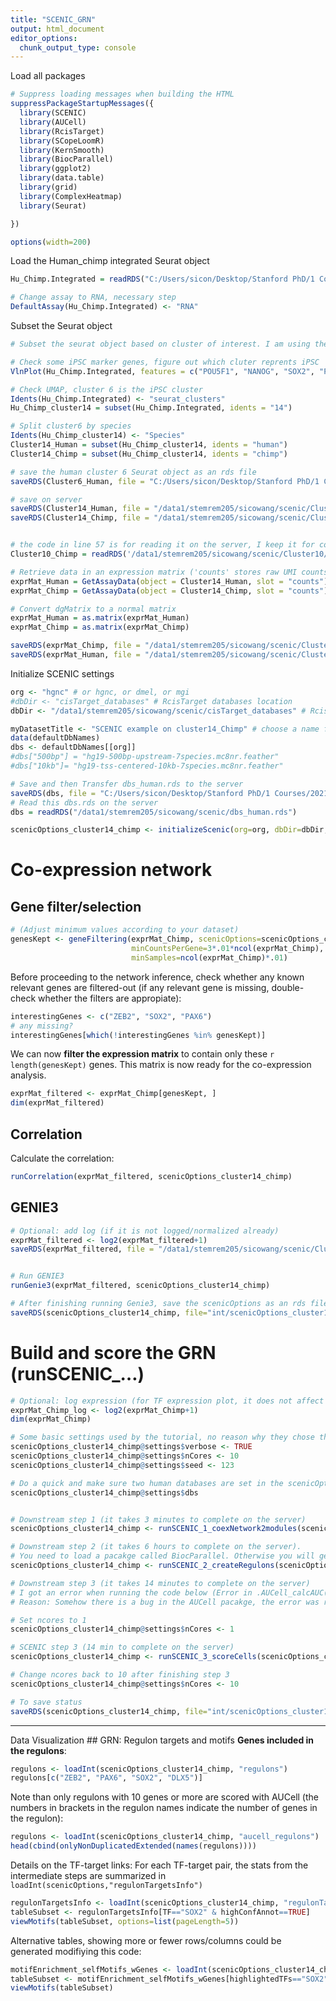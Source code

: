 ---
title: "SCENIC_GRN"
output: html_document
editor_options: 
  chunk_output_type: console
---

Load all packages
```{r setup, echo=FALSE, message=FALSE, warning=FALSE}
# Suppress loading messages when building the HTML
suppressPackageStartupMessages({
  library(SCENIC)
  library(AUCell)
  library(RcisTarget)
  library(SCopeLoomR)
  library(KernSmooth)
  library(BiocParallel)
  library(ggplot2)
  library(data.table)
  library(grid)
  library(ComplexHeatmap)
  library(Seurat)

})

options(width=200)
```

Load the Human_chimp integrated Seurat object
```{r}
Hu_Chimp.Integrated = readRDS("C:/Users/sicon/Desktop/Stanford PhD/1 Courses/2021 Winter/STEMREM 205/STEMREM 205 project/Processed data/human_chimp_subset/Hu_Chimp_Integrated_After_UMAP.rds")

# Change assay to RNA, necessary step
DefaultAssay(Hu_Chimp.Integrated) <- "RNA"
```

Subset the Seurat object 
```{r}
# Subset the seurat object based on cluster of interest. I am using the iPSC cluster (cluster 6 as an example here)

# Check some iPSC marker genes, figure out which cluter reprents iPSC
VlnPlot(Hu_Chimp.Integrated, features = c("POU5F1", "NANOG", "SOX2", "PODXL", "CDH1", "KRT18"), pt.size = 0)

# Check UMAP, cluster 6 is the iPSC cluster
Idents(Hu_Chimp.Integrated) <- "seurat_clusters"
Hu_Chimp_cluster14 = subset(Hu_Chimp.Integrated, idents = "14")

# Split cluster6 by species
Idents(Hu_Chimp_cluster14) <- "Species"
Cluster14_Human = subset(Hu_Chimp_cluster14, idents = "human")
Cluster14_Chimp = subset(Hu_Chimp_cluster14, idents = "chimp")

# save the human cluster 6 Seurat object as an rds file
saveRDS(Cluster6_Human, file = "C:/Users/sicon/Desktop/Stanford PhD/1 Courses/2021 Winter/STEMREM 205/STEMREM 205 project/Processed data/SCENIC_GRN/Cluster6_Human.rds")

# save on server
saveRDS(Cluster14_Human, file = "/data1/stemrem205/sicowang/scenic/Cluster14/Cluster14_Human.rds")
saveRDS(Cluster14_Chimp, file = "/data1/stemrem205/sicowang/scenic/Cluster14/Cluster14_Chimp.rds")


# the code in line 57 is for reading it on the server, I keep it for copying and pasting.
Cluster10_Chimp = readRDS('/data1/stemrem205/sicowang/scenic/Cluster10/Cluster10_Chimp.rds')

# Retrieve data in an expression matrix ('counts' stores raw UMI counts, 'data' stores normlized data, and 'scale.data' stores scaled data)
exprMat_Human = GetAssayData(object = Cluster14_Human, slot = "counts")
exprMat_Chimp = GetAssayData(object = Cluster14_Chimp, slot = "counts")

# Convert dgMatrix to a normal matrix
exprMat_Human = as.matrix(exprMat_Human)
exprMat_Chimp = as.matrix(exprMat_Chimp)

saveRDS(exprMat_Chimp, file = "/data1/stemrem205/sicowang/scenic/Cluster14/exprMat_Chimp.rds")
saveRDS(exprMat_Human, file = "/data1/stemrem205/sicowang/scenic/Cluster10/exprMat_Human.rds")

```

Initialize SCENIC settings
```{r}
org <- "hgnc" # or hgnc, or dmel, or mgi
#dbDir <- "cisTarget_databases" # RcisTarget databases location
dbDir <- "/data1/stemrem205/sicowang/scenic/cisTarget_databases" # RcisTarget databases location

myDatasetTitle <- "SCENIC example on cluster14_Chimp" # choose a name for your analysis
data(defaultDbNames)
dbs <- defaultDbNames[[org]]
#dbs["500bp"] = "hg19-500bp-upstream-7species.mc8nr.feather"
#dbs["10kb"]= "hg19-tss-centered-10kb-7species.mc8nr.feather"

# Save and then Transfer dbs_human.rds to the server
saveRDS(dbs, file = "C:/Users/sicon/Desktop/Stanford PhD/1 Courses/2021 Winter/STEMREM 205/STEMREM 205 project/Processed data/SCENIC_GRN/dbs_human.rds")
# Read this dbs.rds on the server
dbs = readRDS("/data1/stemrem205/sicowang/scenic/dbs_human.rds")

scenicOptions_cluster14_chimp <- initializeScenic(org=org, dbDir=dbDir, dbs=dbs, datasetTitle=myDatasetTitle) 
```

# Co-expression network
## Gene filter/selection
```{r}
# (Adjust minimum values according to your dataset)
genesKept <- geneFiltering(exprMat_Chimp, scenicOptions=scenicOptions_cluster14_chimp,
                           minCountsPerGene=3*.01*ncol(exprMat_Chimp),
                           minSamples=ncol(exprMat_Chimp)*.01)
```

Before proceeding to the network inference, check whether any known relevant genes are filtered-out (if any relevant gene is missing, double-check whether the filters are appropiate): 
```{r checkMissingGenes}
interestingGenes <- c("ZEB2", "SOX2", "PAX6")
# any missing?
interestingGenes[which(!interestingGenes %in% genesKept)]
```

We can now **filter the expression matrix** to contain only these `r length(genesKept)` genes. 
This matrix is now ready for the co-expression analysis.
```{r saveFilteredExprMat}
exprMat_filtered <- exprMat_Chimp[genesKept, ]
dim(exprMat_filtered)
```

## Correlation
Calculate the correlation: 
```{r correlationMat, eval=FALSE}
runCorrelation(exprMat_filtered, scenicOptions_cluster14_chimp)
```

## GENIE3 
```{r}
# Optional: add log (if it is not logged/normalized already)
exprMat_filtered <- log2(exprMat_filtered+1) 
saveRDS(exprMat_filtered, file = "/data1/stemrem205/sicowang/scenic/Cluster14/exprMat_filtered.rds")


# Run GENIE3
runGenie3(exprMat_filtered, scenicOptions_cluster14_chimp)

# After finishing running Genie3, save the scenicOptions as an rds file
saveRDS(scenicOptions_cluster14_chimp, file="int/scenicOptions_cluster14_chimp.rds") 
```

# Build and score the GRN (runSCENIC_...)
```{r}
# Optional: log expression (for TF expression plot, it does not affect any other calculation). Please note this step uses the unfiltered expression matrix.
exprMat_Chimp_log <- log2(exprMat_Chimp+1)
dim(exprMat_Chimp)
```

```{r}
# Some basic settings used by the tutorial, no reason why they chose these numbers
scenicOptions_cluster14_chimp@settings$verbose <- TRUE
scenicOptions_cluster14_chimp@settings$nCores <- 10
scenicOptions_cluster14_chimp@settings$seed <- 123

# Do a quick and make sure two human databases are set in the scenicOptions
scenicOptions_cluster14_chimp@settings$dbs


# Downstream step 1 (it takes 3 minutes to complete on the server)
scenicOptions_cluster14_chimp <- runSCENIC_1_coexNetwork2modules(scenicOptions_cluster14_chimp)

# Downstream step 2 (it takes 6 hours to complete on the server). 
# You need to load a pacakge called BiocParallel. Otherwise you will get an error (could not find function "register") when you try to run the code below. To load BiocParallel, type library(BiocParallel)
scenicOptions_cluster14_chimp <- runSCENIC_2_createRegulons(scenicOptions_cluster14_chimp)

# Downstream step 3 (it takes 14 minutes to complete on the server)
# I got an error when running the code below (Error in .AUCell_calcAUC(geneSets = geneSets, rankings = rankings, nCores = nCores, : Valid 'mctype': 'snow' or 'doMC')
# Reason: Somehow there is a bug in the AUCell pacakge, the error was related to nCores. You couldn't set ncores to numbers other than 1. After adjusting nCores=1, no errors come out.

# Set ncores to 1
scenicOptions_cluster14_chimp@settings$nCores <- 1

# SCENIC step 3 (14 min to complete on the server)
scenicOptions_cluster14_chimp <- runSCENIC_3_scoreCells(scenicOptions_cluster14_chimp, exprMat_Chimp_log)

# Change ncores back to 10 after finishing step 3
scenicOptions_cluster14_chimp@settings$nCores <- 10

# To save status
saveRDS(scenicOptions_cluster14_chimp, file="int/scenicOptions_cluster14_chimp.rds") 
```


******************************************************************************************************************************************************
Data Visualization
## GRN: Regulon targets and motifs
**Genes included in the regulons**: 

```{r seeRegulons}
regulons <- loadInt(scenicOptions_cluster14_chimp, "regulons")
regulons[c("ZEB2", "PAX6", "SOX2", "DLX5")]
```

Note than only regulons with 10 genes or more are scored with AUCell (the numbers in brackets in the regulon names indicate the number of genes in the regulon): 
```{r seeRegulons2}
regulons <- loadInt(scenicOptions_cluster14_chimp, "aucell_regulons")
head(cbind(onlyNonDuplicatedExtended(names(regulons))))
```

Details on the TF-target links: For each TF-target pair, the stats from the intermediate steps are summarized in `loadInt(scenicOptions,"regulonTargetsInfo")` 
```{r motifEnrichmentDT}
regulonTargetsInfo <- loadInt(scenicOptions_cluster14_chimp, "regulonTargetsInfo")
tableSubset <- regulonTargetsInfo[TF=="SOX2" & highConfAnnot==TRUE]
viewMotifs(tableSubset, options=list(pageLength=5)) 
```

Alternative tables, showing more or fewer rows/columns could be generated modifiying this code: 

```{r motifEnrichmentDTsubset, eval=FALSE}
motifEnrichment_selfMotifs_wGenes <- loadInt(scenicOptions_cluster14_chimp, "motifEnrichment_selfMotifs_wGenes")
tableSubset <- motifEnrichment_selfMotifs_wGenes[highlightedTFs=="SOX2"]
viewMotifs(tableSubset) 
```


